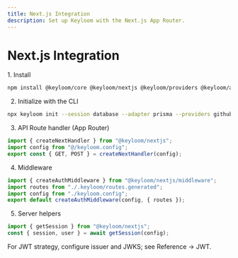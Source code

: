 ```yaml
---
title: Next.js Integration
description: Set up Keyloom with the Next.js App Router.
---
```



# Next.js Integration

<Steps>
1. Install

```bash
npm install @keyloom/core @keyloom/nextjs @keyloom/providers @keyloom/adapters
```

2. Initialize with the CLI

```bash
npx keyloom init --session database --adapter prisma --providers github --rbac
```

3. API Route handler (App Router)

```ts title="app/api/auth/[...keyloom]/route.ts"
import { createNextHandler } from "@keyloom/nextjs";
import config from "@/keyloom.config";
export const { GET, POST } = createNextHandler(config);
```

4. Middleware

```ts title="middleware.ts"
import { createAuthMiddleware } from "@keyloom/nextjs/middleware";
import routes from "./.keyloom/routes.generated";
import config from "./keyloom.config";
export default createAuthMiddleware(config, { routes });
```

5. Server helpers

```ts
import { getSession } from "@keyloom/nextjs";
const { session, user } = await getSession(config);
```

</Steps>

<Callout>
  For JWT strategy, configure issuer and JWKS; see Reference → JWT.
</Callout>
